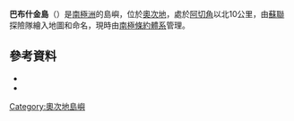 {{coord|69|6|S|157|36|E|display=title}}

'''巴布什金島'''（{{lang-en|Babushkin Island}}）是[[南極洲|南極洲]]的島嶼，位於[[奧次地|奧次地]]，處於[[阿切角|阿切角]]以北10公里，由[[蘇聯|蘇聯]]探險隊繪入地圖和命名，現時由[[南極條約體系|南極條約體系]]管理。

==參考資料==
*{{cite gnis | type = antarid | id = 810| name = Babushkin Island | accessdate = 2011-05-16}}
*{{usgs-gazetteer|id=810}}

{{DEFAULTSORT:Babushkin Island}}
[[Category:奧次地島嶼|Category:奧次地島嶼]]


{{OatesLand-geo-stub}}